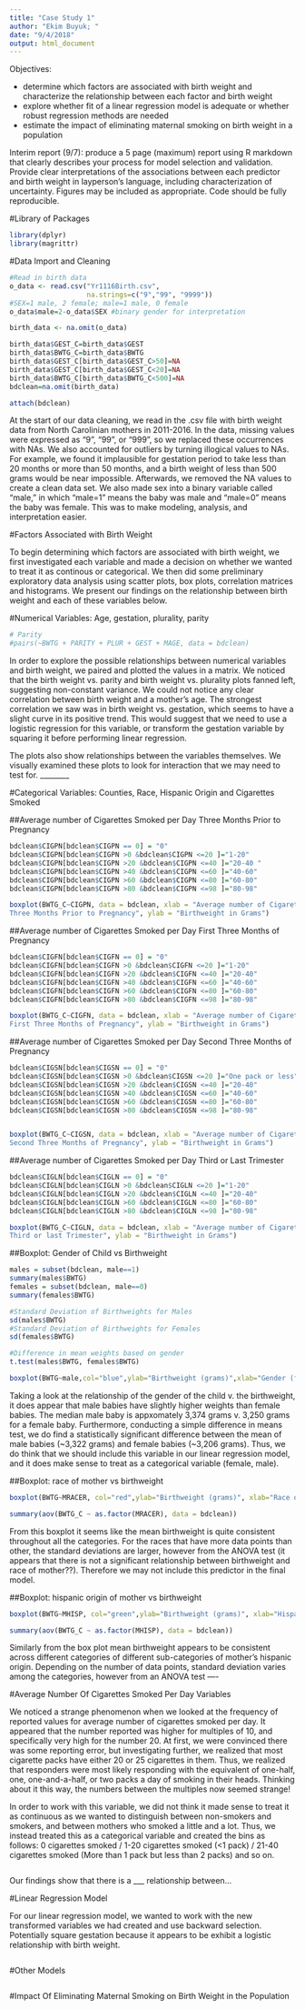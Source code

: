 ```yaml
---
title: "Case Study 1"
author: "Ekim Buyuk; "
date: "9/4/2018"
output: html_document
---
```


Objectives:

- determine which factors are associated with birth weight and characterize the relationship between each factor and birth weight
- explore whether fit of a linear regression model is adequate or whether robust regression methods are needed
- estimate the impact of eliminating maternal smoking on birth weight in a population

Interim report (9/7): produce a 5 page (maximum) report using R markdown that clearly describes your process for model selection and validation. Provide clear interpretations of the associations between each predictor and birth weight in layperson’s language, including characterization of uncertainty. Figures may be included as appropriate. Code should be fully reproducible.

#Library of Packages

```r
library(dplyr)
library(magrittr)
```

#Data Import and Cleaning

```r
#Read in birth data
o_data <- read.csv("Yr1116Birth.csv", 
                   na.strings=c("9","99", "9999"))
#SEX=1 male, 2 female; male=1 male, 0 female
o_data$male=2-o_data$SEX #binary gender for interpretation

birth_data <- na.omit(o_data)

birth_data$GEST_C=birth_data$GEST
birth_data$BWTG_C=birth_data$BWTG
birth_data$GEST_C[birth_data$GEST_C>50]=NA
birth_data$GEST_C[birth_data$GEST_C<20]=NA
birth_data$BWTG_C[birth_data$BWTG_C<500]=NA
bdclean=na.omit(birth_data)

attach(bdclean)
```

At the start of our data cleaning, we read in the .csv file with birth weight data from North Carolinian mothers in 2011-2016. In the data, missing values were expressed as "9", "99", or "999", so we replaced these occurrences with NAs. We also accounted for outliers by turning illogical values to NAs. For example, we found it implausible for gestation period to take less than 20 months or more than 50 months, and a birth weight of less than 500 grams would be near impossible. Afterwards, we removed the NA values to create a clean data set. We also made sex into a binary variable called "male," in which "male=1" means the baby was male and "male=0" means the baby was female. This was to make modeling, analysis, and interpretation easier.

#Factors Associated with Birth Weight

To begin determining which factors are associated with birth weight, we first investigated each variable and made a decision on whether we wanted to treat it as continous or categorical. We then did some preliminary exploratory data analysis using scatter plots, box plots, correlation matrices and histograms. We present our findings on the relationship between birth weight and each of these variables below.

#Numerical Variables: Age, gestation, plurality, parity

```r
# Parity
#pairs(~BWTG + PARITY + PLUR + GEST + MAGE, data = bdclean)

```

In order to explore the possible relationships between numerical variables and birth weight, we paired and plotted the values in a matrix. We noticed that the birth weight vs. parity and birth weight vs. plurality plots fanned left, suggesting non-constant variance. We could not notice any clear correlation between birth weight and a mother's age. The strongest correlation we saw was in birth weight vs. gestation, which seems to have a slight curve in its positive trend. This would suggest that we need to use a logistic regression for this variable, or transform the gestation variable by squaring it before performing linear regression.

The plots also show relationships between the variables themselves. We visually examined these plots to look for interaction that we may need to test for. ________

#Categorical Variables: Counties, Race, Hispanic Origin and Cigarettes Smoked

##Average number of Cigarettes Smoked per Day Three Months Prior to Pregnancy
```r
bdclean$CIGPN[bdclean$CIGPN == 0] = "0"
bdclean$CIGPN[bdclean$CIGPN >0 &bdclean$CIGPN <=20 ]="1-20"
bdclean$CIGPN[bdclean$CIGPN >20 &bdclean$CIGPN <=40 ]="20-40 "
bdclean$CIGPN[bdclean$CIGPN >40 &bdclean$CIGPN <=60 ]="40-60"
bdclean$CIGPN[bdclean$CIGPN >60 &bdclean$CIGPN <=80 ]="60-80"
bdclean$CIGPN[bdclean$CIGPN >80 &bdclean$CIGPN <=98 ]="80-98"

boxplot(BWTG_C~CIGPN, data = bdclean, xlab = "Average number of Cigarettes Smoked per Day
Three Months Prior to Pregnancy", ylab = "Birthweight in Grams")
```


##Average number of Cigarettes Smoked per Day First Three Months of Pregnancy
```r
bdclean$CIGFN[bdclean$CIGFN == 0] = "0"
bdclean$CIGFN[bdclean$CIGFN >0 &bdclean$CIGFN <=20 ]="1-20"
bdclean$CIGFN[bdclean$CIGFN >20 &bdclean$CIGFN <=40 ]="20-40"
bdclean$CIGFN[bdclean$CIGFN >40 &bdclean$CIGFN <=60 ]="40-60"
bdclean$CIGFN[bdclean$CIGFN >60 &bdclean$CIGFN <=80 ]="60-80"
bdclean$CIGFN[bdclean$CIGFN >80 &bdclean$CIGFN <=98 ]="80-98"

boxplot(BWTG_C~CIGFN, data = bdclean, xlab = "Average number of Cigarettes Smoked per Day
First Three Months of Pregnancy", ylab = "Birthweight in Grams")
```


##Average number of Cigarettes Smoked per Day Second Three Months of Pregnancy
```r
bdclean$CIGSN[bdclean$CIGSN == 0] = "0"
bdclean$CIGSN[bdclean$CIGSN >0 &bdclean$CIGSN <=20 ]="One pack or less"
bdclean$CIGSN[bdclean$CIGSN >20 &bdclean$CIGSN <=40 ]="20-40"
bdclean$CIGSN[bdclean$CIGSN >40 &bdclean$CIGSN <=60 ]="40-60"
bdclean$CIGSN[bdclean$CIGSN >60 &bdclean$CIGSN <=80 ]="60-80"
bdclean$CIGSN[bdclean$CIGSN >80 &bdclean$CIGSN <=98 ]="80-98"


boxplot(BWTG_C~CIGSN, data = bdclean, xlab = "Average number of Cigarettes Smoked per Day
Second Three Months of Pregnancy", ylab = "Birthweight in Grams")
```

##Average number of Cigarettes Smoked per Day Third or Last Trimester

```r
bdclean$CIGLN[bdclean$CIGLN == 0] = "0"
bdclean$CIGLN[bdclean$CIGLN >0 &bdclean$CIGLN <=20 ]="1-20"
bdclean$CIGLN[bdclean$CIGLN >20 &bdclean$CIGLN <=40 ]="20-40"
bdclean$CIGLN[bdclean$CIGLN >60 &bdclean$CIGLN <=80 ]="60-80"
bdclean$CIGLN[bdclean$CIGLN >80 &bdclean$CIGLN <=98 ]="80-98"

boxplot(BWTG_C~CIGLN, data = bdclean, xlab = "Average number of Cigarettes Smoked per Day
Third or last Trimester", ylab = "Birthweight in Grams")
```

##Boxplot: Gender of Child vs Birthweight
```r
males = subset(bdclean, male==1)
summary(males$BWTG)
females = subset(bdclean, male==0)
summary(females$BWTG)

#Standard Deviation of Birthweights for Males
sd(males$BWTG)
#Standard Deviation of Birthweights for Females
sd(females$BWTG)

#Difference in mean weights based on gender
t.test(males$BWTG, females$BWTG)

boxplot(BWTG~male,col="blue",ylab="Birthweight (grams)",xlab="Gender (female = 0, male = 1)")
```

Taking a look at the relationship of the gender of the child v. the birthweight, it does appear that male babies have slightly higher weights than female babies. The median male baby is appxomately 3,374 grams v. 3,250 grams for a female baby. Furthermore, conducting a simple difference in means test, we do find a statistically significant difference between the mean of male babies (~3,322 grams) and female babies (~3,206 grams). Thus, we do think that we should include this variable in our linear regression model, and it does make sense to treat as a categorical variable (female, male). 

##Boxplot: race of mother vs birthweight
```r
boxplot(BWTG~MRACER, col="red",ylab="Birthweight (grams)", xlab="Race of Mother")
```

```r
summary(aov(BWTG_C ~ as.factor(MRACER), data = bdclean))
```

From this boxplot it seems like the mean birthweight is quite consistent throughout all the categories. For the races that have more data points than other, the standard deviations are larger, however from the ANOVA test (it appears that there is not a significant relationship between birthweight and race of mother??). Therefore we may not include this predictor in the final model.  


##Boxplot: hispanic origin of mother vs birthweight
```r
boxplot(BWTG~MHISP, col="green",ylab="Birthweight (grams)", xlab="Hispanic Origin of Mother")

summary(aov(BWTG_C ~ as.factor(MHISP), data = bdclean))
```
Similarly from the box plot mean birthweight appears to be consistent across different categories of different sub-categories of mother's hispanic origin. Depending on the number of data points, standard deviation varies among the categories, however from an ANOVA test ----



#Average Number Of Cigarettes Smoked Per Day Variables

We noticed a strange phenomenon when we looked at the frequency of reported values for average number of cigarettes smoked per day. It appeared that the number reported was higher for multiples of 10, and specifically very high for the number 20. At first, we were convinced there was some reporting error, but investigating further, we realized that most cigarette packs have either 20 or 25 cigarettes in them. Thus, we realized that responders were most likely responding with the equivalent of one-half, one, one-and-a-half, or two packs a day of smoking in their heads. Thinking about it this way, the numbers between the multiples now seemed strange! 

In order to work with this variable, we did not think it made sense to treat it as continuous as we wanted to distinguish between non-smokers and smokers, and between mothers who smoked a little and a lot. Thus, we instead treated this as a categorical variable and created the bins as follows: 0 cigarettes smoked / 1-20 cigarettes smoked (<1 pack) / 21-40 cigarettes smoked (More than 1 pack but less than 2 packs) and so on.

```r

```

Our findings show that there is a ___ relationship between...

#Linear Regression Model 

For our linear regression model, we wanted to work with the new transformed variables we had created and use backward selection. 
Potentially square gestation because it appears to be exhibit a logistic relationship with birth weight.

```r

```

#Other Models

```r


```

#Impact Of Eliminating Maternal Smoking on Birth Weight in the Population

```r


```

